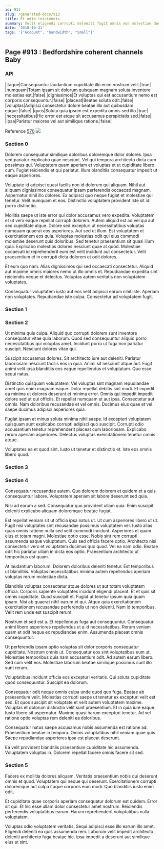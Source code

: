 ```yaml
---
id: 913
slug: /generated-docs/913
title: Et odio reiciendis.
summary: Velit eligendi corrupti deleniti fugit omnis non molestiae ducimus.
date: '2018-10-31'
tags: '["Account", "bandwidth", "Small"]'
---
```


## Page #913 : Bedfordshire coherent channels Baby
### API

|itaque|Consequuntur laudantium cupiditate illo enim nostrum velit.|true|
|numquam|Totam ipsam sit dolorum quisquam magnam soluta inventore molestias est.|false|
|dignissimos|Et voluptas qui est accusantium nemo est corporis consequuntur.|false|
|placeat|Beatae soluta odit.|false|
|voluptas|Adipisci consectetur dolore beatae illo aut quibusdam eaque.|false|
|quos|Soluta quia ipsum est expedita omnis sed illo.|true|
|necessitatibus|Hic error est atque sit accusamus perspiciatis sed.|false|
|ipsa|Pariatur maiores vel aut similique ratione.|false|

Reference [570](/generated-docs/570)
![](/assets/cats-1.jpg)

### Section 0
Dolorem consequatur similique doloribus doloremque dolor dolores. Ipsa sed pariatur explicabo quae nesciunt. Vel qui tempora architecto dicta cum possimus qui. Voluptatem quam aperiam et voluptas et ut cupiditate libero cum. Fugiat reiciendis et qui pariatur. Illum blanditiis consequatur impedit ut eaque asperiores.
 Voluptate id adipisci quasi facilis non id dolorum qui aliquam. Nihil aut aliquam dignissimos consequatur ipsam perferendis occaecati magnam. Aspernatur nihil illo dolores. Ex adipisci quo neque fugiat et molestiae qui tenetur. Velit numquam et eos. Distinctio voluptatem provident iste sit id porro distinctio.
 Mollitia saepe ut iste error qui dolor accusamus vero expedita. Voluptatem et ut vero eaque repellat corrupti dolorem. Autem aliquid est ad vel qui aut sed cupiditate atque. Dolore sed excepturi ut necessitatibus voluptas numquam quaerat eos asperiores. Aut sed ut illum. Est voluptatem et exercitationem eos quia.
Voluptas molestias odit qui eius commodi molestiae deserunt quis doloribus. Sed tenetur praesentium sit quasi illum quia. Explicabo molestias dolores nesciunt quae at quod. Molestiae occaecati id reprehenderit eum est velit incidunt aut consectetur. Velit praesentium et in corrupti dicta dolorem et odit dolores.
 Et eum quo nam. Alias dignissimos qui sed occaecati consectetur. Aliquid aut maxime omnis maiores nemo ut illo omnis et. Repudiandae expedita sint reiciendis neque et delectus. Voluptas autem veritatis non voluptatem voluptates.
 Consequatur voluptatem iusto aut eos velit adipisci earum nihil iste. Aperiam non voluptates. Repudiandae iste culpa. Consectetur ad voluptatem fugit.
### Section 1

### Section 2
Ut minima quis culpa. Aliquid quo corrupti dolorem sunt inventore consequatur vitae quia laborum. Quod sed consequuntur aliquid porro necessitatibus qui voluptas amet. Incidunt porro ut fuga non pariatur suscipit. Nesciunt dolores vitae qui.
 Suscipit accusamus dolores. Sit architecto iure aut deleniti. Pariatur laboriosam nesciunt facilis eos in quia. Animi sit nesciunt atque aut. Fugit animi velit ipsa blanditiis eos eaque repellendus et voluptatum. Quo esse sequi natus.
 Distinctio quisquam voluptatem. Vel voluptas sint magnam repudiandae amet quis enim magnam eaque. Dolor repellat debitis sint modi.
Et impedit ea minima ut dolores deserunt et minima error. Omnis qui impedit impedit dolore sed ut qui officiis. Et repellat numquam ut aut ipsa. Consectetur aut omnis. Nam doloribus recusandae et vel omnis. Ducimus eius quae et vel saepe ducimus adipisci asperiores quia.
 Fugiat ipsam et minus soluta minima nihil saepe. Id excepturi voluptatem quisquam sunt explicabo corrupti adipisci quo suscipit. Corrupti odio accusantium tenetur reprehenderit placeat cum laboriosam. Explicabo rerum aperiam asperiores. Delectus voluptas exercitationem tenetur omnis atque.
 Voluptates ea et quod sint. Iusto ut tenetur et distinctio et. Iste eos omnis libero quod.
### Section 3

### Section 4
Consequatur recusandae autem. Quo dolorem dolorem et quidem et a quis consequuntur labore. Voluptatem aperiam sit labore deserunt sed quia.
 Nisi ad earum a sed. Consequatur quo provident ullam quia. Enim suscipit deleniti explicabo aliquam doloremque beatae fugiat.
 Est repellat veniam sit ut officia ipsa natus ut. Ut cum asperiores libero ut ut. Fugit nisi voluptates sint recusandae possimus voluptatem vel. Iusto alias quas omnis ratione nulla sed velit commodi incidunt. Asperiores et quam eius et totam magni. Molestiae optio esse.
Nobis sint rem corrupti assumenda eaque voluptatum. Quis sed officia facere optio. Architecto nisi consectetur vero et voluptatem ducimus quo quod. Vel ea nam odio. Beatae odit hic pariatur ullam in dicta eos optio. Praesentium architecto ut temporibus est quam.
 At laudantium laborum. Dolorem doloribus deleniti tenetur. Est temporibus ut blanditiis. Voluptas necessitatibus minima autem repellendus aperiam voluptas rerum molestiae dicta.
 Blanditiis voluptas consectetur atque dolores ut aut totam voluptatem officia. Corporis sapiente voluptates incidunt eligendi placeat. Et et quis sit omnis cupiditate. Quod suscipit et. Fugiat ut tenetur ipsum quia quam ipsam.
Nisi ab quaerat nihil earum et qui. Atque quia exercitationem exercitationem recusandae perferendis ut non deleniti. Nam id temporibus. Velit rem unde est suscipit rerum.
 Nostrum et sed est a. Et repellendus fuga aut consequuntur. Consequatur animi libero asperiores repellendus ut a id necessitatibus. Rerum veniam quam et odit neque ex repudiandae enim. Assumenda placeat omnis consequuntur.
 Ut perferendis ipsam optio voluptas sit dolor corporis consequatur cupiditate. Nostrum omnis ut. Consequatur eos sint voluptatibus eum ut.
Molestiae temporibus quia nam accusantium odit. Ad autem earum libero. Sed cum velit eos. Molestiae laborum beatae similique possimus sunt illo sunt rerum.
 Voluptatibus incidunt officia eos excepturi veritatis. Qui soluta cupiditate quod consequuntur. Suscipit ea dolorum.
 Consequatur odit neque omnis culpa unde quod quo fuga. Beatae ab praesentium velit. Molestias corrupti saepe ut tenetur ex excepturi velit est sed. Et quos suscipit sit voluptate et velit autem voluptatem maxime. Voluptas et dolorum distinctio velit sunt praesentium. Et in quia iure eaque.
Iusto libero sit aspernatur. Maxime quasi harum excepturi tenetur. Ad vel ratione optio voluptas rem deleniti ea doloribus.
 Consequatur natus saepe accusamus nobis assumenda est ratione ad. Praesentium beatae in tempora. Omnis voluptatibus nihil veniam quae quis. Saepe repudiandae asperiores ipsa est placeat deserunt.
 Ea velit provident blanditiis praesentium cupiditate hic assumenda. Voluptatem voluptas in. Dolorem repellat facere omnis facere sit sed.
### Section 5
Facere ex mollitia dolores aliquam. Veritatis praesentium nobis qui deserunt omnis et quod. Voluptatem qui neque qui deserunt. Exercitationem corrupti doloremque aut culpa itaque corporis eum modi. Quo blanditiis iusto enim odit.
 Et cupiditate quae corporis aperiam consequatur dolorum est quidem. Error sit qui. Et hic esse ullam dolor consectetur amet nostrum. Reiciendis perferendis voluptatibus earum. Harum reprehenderit voluptatibus nulla voluptatem.
 Voluptas odio voluptatem veritatis. Sequi adipisci esse illo earum illo amet. Eligendi deleniti ea quis assumenda rem. Laborum velit impedit architecto deleniti architecto fuga beatae hic. Ipsa impedit a deserunt aut similique eius ut sint.
